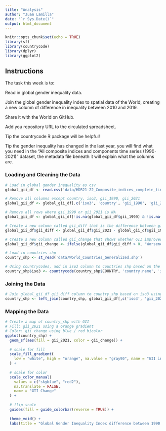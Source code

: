 ---
title: "Analysis"
author: "Juan Lamilla"
date: "`r Sys.Date()`"
output: html_document
---

```{r setup, include=FALSE}
knitr::opts_chunk$set(echo = TRUE)
library(sf)
library(countrycode)
library(dplyr)
library(ggplot2)
```

## Instructions

The task this week is to:

Read in global gender inequality data.

Join the global gender inequality index to spatial data of the World, creating a new column of difference in inequality between 2010 and 2019.

Share it with the World on GitHub.

Add you repository URL to the circulated spreadsheet.

Tip the countrycode R package will be helpful!

Tip the gender inequality has changed in the last year, you will find what you need in the “All composite indices and components time series (1990-2021)” dataset, the metadata file beneath it will explain what the columns are.

### Loading and Cleaning the Data

```{r loading}
# Load in global gender inequality as csv
global_gii_df <- read.csv('data/HDR21-22_Composite_indices_complete_time_series.csv')

# Remove all columns except country, iso3, gii_1990, gii_2021
global_gii_df <- global_gii_df[,c('iso3', 'country', 'gii_1990', 'gii_2021')]

# Remove all rows where gii_1990 or gii_2021 is NA
global_gii_df <- global_gii_df[!is.na(global_gii_df$gii_1990) & !is.na(global_gii_df$gii_2021),]

# Create a new column called gii_diff that is the difference between gii_1990 and gii_2021
global_gii_df$gii_diff <- global_gii_df$gii_2021 - global_gii_df$gii_1990

# Create a new column called gii_change that shows whether GII improved or worsened
global_gii_df$gii_change <- ifelse(global_gii_df$gii_diff > 0, 'Worsened', 'Improved')

# Load in countries shp
country_shp <- st_read('data/World_Countries_Generalized.shp')

# Using countrycodes, add in iso3 column to countries shp based on the country column
country_shp$iso3 <- countrycode(country_shp$COUNTRY, 'country.name', 'iso3c')
```

### Joining the Data

```{r joining}
# Join global_gii_df gii_diff column to country_shp based on iso3 using left_join
country_shp <- left_join(country_shp, global_gii_df[,c('iso3', 'gii_2021', 'gii_change')], by = 'iso3')
```

### Mapping the Data

```{r mapping}

# Create a map of country_shp with GII
# Fill: gii_2021 using a orange gradient
# Color: gii_change using blue / red bicolor
ggplot(country_shp) +
  geom_sf(aes(fill = gii_2021, color = gii_change)) +
  
  # scale for fill
  scale_fill_gradient(
    low = "white", high = "orange", na.value = "gray90", name = "GII in 2021"
  ) +
  
  # scale for color
  scale_color_manual(
    values = c("skyblue", "red2"),
    na.translate = FALSE,
    name = "GII Change"
  ) + 
    
  # flip scale
  guides(fill = guide_colorbar(reverse = TRUE)) +
  
  theme_void() + 
  labs(title = "Global Gender Inequality Index difference between 1990 and 2021")

```

